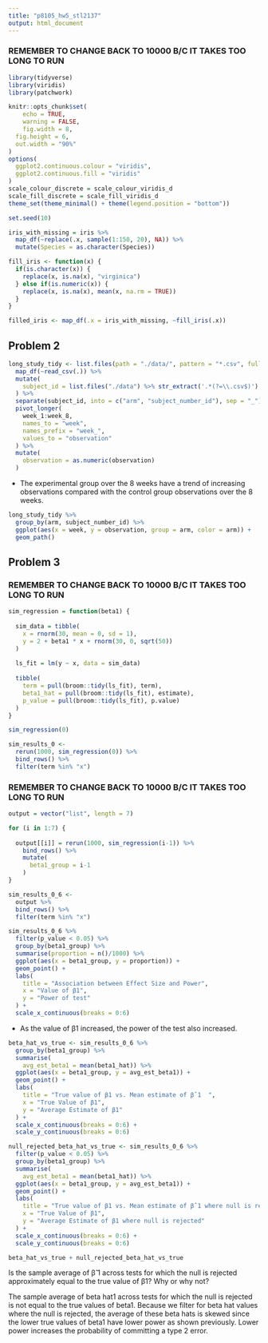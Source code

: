 ```yaml
---
title: "p8105_hw5_stl2137"
output: html_document
---
```


### REMEMBER TO CHANGE BACK TO 10000 B/C IT TAKES TOO LONG TO RUN ### 

```r
library(tidyverse)
library(viridis)
library(patchwork)

knitr::opts_chunk$set(
	echo = TRUE,
	warning = FALSE,
	fig.width = 8, 
  fig.height = 6,
  out.width = "90%"
)
options(
  ggplot2.continuous.colour = "viridis",
  ggplot2.continuous.fill = "viridis"
)
scale_colour_discrete = scale_colour_viridis_d
scale_fill_discrete = scale_fill_viridis_d
theme_set(theme_minimal() + theme(legend.position = "bottom"))
```

```r
set.seed(10)

iris_with_missing = iris %>% 
  map_df(~replace(.x, sample(1:150, 20), NA)) %>%
  mutate(Species = as.character(Species))
```

```r
fill_iris <- function(x) {
  if(is.character(x)) {
    replace(x, is.na(x), "virginica")
  } else if(is.numeric(x)) {
    replace(x, is.na(x), mean(x, na.rm = TRUE))
  }
}

filled_iris <- map_df(.x = iris_with_missing, ~fill_iris(.x))
```

## Problem 2

```r
long_study_tidy <- list.files(path = "./data/", pattern = "*.csv", full.names = TRUE) %>% 
  map_df(~read_csv(.)) %>% 
  mutate(
    subject_id = list.files("./data") %>% str_extract('.*(?=\\.csv$)')
  ) %>% 
  separate(subject_id, into = c("arm", "subject_number_id"), sep = "_") %>% 
  pivot_longer(
    week_1:week_8,
    names_to = "week",
    names_prefix = "week_",
    values_to = "observation"
  ) %>% 
  mutate(
    observation = as.numeric(observation)
  ) 
```

* The experimental group over the 8 weeks have a trend of increasing observations compared with the control group observations over the 8 weeks. 

```r
long_study_tidy %>% 
  group_by(arm, subject_number_id) %>% 
  ggplot(aes(x = week, y = observation, group = arm, color = arm)) +
  geom_path() 
```


## Problem 3

### REMEMBER TO CHANGE BACK TO 10000 B/C IT TAKES TOO LONG TO RUN ### 


```r

sim_regression = function(beta1) {
  
  sim_data = tibble(
    x = rnorm(30, mean = 0, sd = 1),
    y = 2 + beta1 * x + rnorm(30, 0, sqrt(50))
  )
  
  ls_fit = lm(y ~ x, data = sim_data)
  
  tibble(
    term = pull(broom::tidy(ls_fit), term),
    beta1_hat = pull(broom::tidy(ls_fit), estimate),
    p_value = pull(broom::tidy(ls_fit), p.value)
  )
}

sim_regression(0)

sim_results_0 <- 
  rerun(1000, sim_regression(0)) %>% 
  bind_rows() %>% 
  filter(term %in% "x")
```

### REMEMBER TO CHANGE BACK TO 10000 B/C IT TAKES TOO LONG TO RUN ### 

```r
output = vector("list", length = 7)

for (i in 1:7) {
  
  output[[i]] = rerun(1000, sim_regression(i-1)) %>% 
    bind_rows() %>% 
    mutate(
      beta1_group = i-1
    )
}

sim_results_0_6 <- 
  output %>% 
  bind_rows() %>% 
  filter(term %in% "x")
```

```r
sim_results_0_6 %>% 
  filter(p_value < 0.05) %>% 
  group_by(beta1_group) %>% 
  summarise(proportion = n()/1000) %>% 
  ggplot(aes(x = beta1_group, y = proportion)) +
  geom_point() +
  labs(
    title = "Association between Effect Size and Power",
    x = "Value of β1",
    y = "Power of test"
  ) +
  scale_x_continuous(breaks = 0:6)
```

* As the value of β1 increased, the power of the test also increased. 

```r
beta_hat_vs_true <- sim_results_0_6 %>% 
  group_by(beta1_group) %>% 
  summarise(
    avg_est_beta1 = mean(beta1_hat)) %>% 
  ggplot(aes(x = beta1_group, y = avg_est_beta1)) +
  geom_point() +
  labs(
    title = "True value of β1 vs. Mean estimate of β̂ 1  ",
    x = "True Value of β1",
    y = "Average Estimate of β1"
  ) +
  scale_x_continuous(breaks = 0:6) +
  scale_y_continuous(breaks = 0:6)

null_rejected_beta_hat_vs_true <- sim_results_0_6 %>% 
  filter(p_value < 0.05) %>% 
  group_by(beta1_group) %>% 
  summarise(
    avg_est_beta1 = mean(beta1_hat)) %>% 
  ggplot(aes(x = beta1_group, y = avg_est_beta1)) +
  geom_point() +
  labs(
    title = "True value of β1 vs. Mean estimate of β̂ 1 where null is rejected ",
    x = "True Value of β1",
    y = "Average Estimate of β1 where null is rejected"
  ) +
  scale_x_continuous(breaks = 0:6) +
  scale_y_continuous(breaks = 0:6)

beta_hat_vs_true + null_rejected_beta_hat_vs_true
```

Is the sample average of β̂ 1 across tests for which the null is rejected approximately equal to the true value of β1? Why or why not?

The sample average of beta hat1 across tests for which the null is rejected is not equal to the true values of beta1. Because we filter for beta hat values where the null is rejected, the average of these beta hats is skewed since the lower true values of beta1 have lower power as shown previously. Lower power increases the probability of committing a type 2 error. 